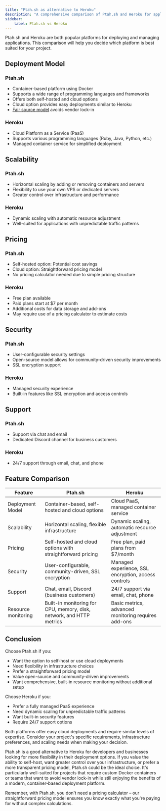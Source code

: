 ```yaml
---
title: "Ptah.sh as alternative to Heroku"
description: "A comprehensive comparison of Ptah.sh and Heroku for application deployment and management."
sidebar:
    label: Ptah.sh vs Heroku
---
```


Ptah.sh and Heroku are both popular platforms for deploying and managing applications. This comparison will help you decide which platform is best suited for your project.

## Deployment Model

### Ptah.sh
- Container-based platform using Docker
- Supports a wide range of programming languages and frameworks
- Offers both self-hosted and cloud options
- Cloud option provides easy deployments similar to Heroku
- [Fair source model](/blog/2024-08-09-we-use-fair-source/) avoids vendor lock-in

### Heroku
- Cloud Platform as a Service (PaaS)
- Supports various programming languages (Ruby, Java, Python, etc.)
- Managed container service for simplified deployment

## Scalability

### Ptah.sh
- Horizontal scaling by adding or removing containers and servers
- Flexibility to use your own VPS or dedicated servers
- Greater control over infrastructure and performance

### Heroku
- Dynamic scaling with automatic resource adjustment
- Well-suited for applications with unpredictable traffic patterns

## Pricing

### Ptah.sh
- Self-hosted option: Potential cost savings
- Cloud option: Straightforward pricing model
- No pricing calculator needed due to simple pricing structure

### Heroku
- Free plan available
- Paid plans start at $7 per month
- Additional costs for data storage and add-ons
- May require use of a pricing calculator to estimate costs

## Security

### Ptah.sh
- User-configurable security settings
- Open-source model allows for community-driven security improvements
- SSL encryption support

### Heroku
- Managed security experience
- Built-in features like SSL encryption and access controls

## Support

### Ptah.sh
- Support via chat and email
- Dedicated Discord channel for business customers

### Heroku
- 24/7 support through email, chat, and phone

## Feature Comparison

| Feature | Ptah.sh | Heroku |
|---------|---------|--------|
| Deployment Model | Container-based, self-hosted and cloud options | Cloud PaaS, managed container service |
| Scalability | Horizontal scaling, flexible infrastructure | Dynamic scaling, automatic resource adjustment |
| Pricing | Self-hosted and cloud options with straightforward pricing | Free plan, paid plans from $7/month |
| Security | User-configurable, community-driven, SSL encryption | Managed experience, SSL encryption, access controls |
| Support | Chat, email, Discord (business customers) | 24/7 support via email, chat, phone |
| Resource monitoring | Built-in monitoring for CPU, memory, disk, network, and HTTP metrics | Basic metrics, advanced monitoring requires add-ons |

## Conclusion

Choose Ptah.sh if you:
- Want the option to self-host or use cloud deployments
- Need flexibility in infrastructure choices
- Prefer a straightforward pricing model
- Value open-source and community-driven improvements
- Want comprehensive, built-in resource monitoring without additional setup

Choose Heroku if you:
- Prefer a fully managed PaaS experience
- Need dynamic scaling for unpredictable traffic patterns
- Want built-in security features
- Require 24/7 support options

Both platforms offer easy cloud deployments and require similar levels of expertise. Consider your project's specific requirements, infrastructure preferences, and scaling needs when making your decision.

Ptah.sh is a good alternative to Heroku for developers and businesses looking for more flexibility in their deployment options. If you value the ability to self-host, want greater control over your infrastructure, or prefer a more transparent pricing model, Ptah.sh could be the ideal choice. It's particularly well-suited for projects that require custom Docker containers or teams that want to avoid vendor lock-in while still enjoying the benefits of a modern, container-based deployment platform.

Remember, with Ptah.sh, you don't need a pricing calculator – our straightforward pricing model ensures you know exactly what you're paying for without complex calculations.

<DocsCTA />
